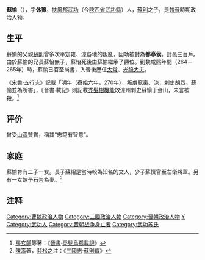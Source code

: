 '''蘇愉'''（{{bd|？||270年|catIdx=S}}），字'''休豫'''，[[扶風郡|扶風郡]][[武功|武功]]（今[[陝西省|陝西省]][[武功縣|武功縣]]）人，[[蘇則|蘇則]]之子，是[[曹魏|魏]][[晉朝|晉]]時期政治人物。

==生平==
蘇愉的父親[[蘇則|蘇則]]曾多次平定雍、涼各地的叛亂，因功被封為'''都亭侯'''，封邑三百戶。由於蘇愉的兄長蘇怡無子，蘇怡死後由蘇愉繼承了爵位。到魏咸熙年間（264－265年）時，蘇愉已官至尚書，入晉後歷任[[太常|太常]]、[[光祿大夫|光祿大夫]]。

《[[宋書|宋書]]·五行志》記載「明年（泰始六年，270年），叛虜寇秦、涼，刺史[[胡烈|胡烈]]、蘇愉並為所害」，《晉書·載記》則記載[[禿髮樹機能|禿髮樹機能]]敗涼州刺史蘇愉于金山，未言被殺。<ref>[[房玄齡|房玄齡]]等著：《[[晉書|晉書]]·[[s:晉書/卷126|禿髮烏孤載記]]》 </ref>

==评价==
曾受[[山濤|山濤]]贊賞，稱其“忠笃有智意”。

==家庭==
蘇愉育有二子一女。長子蘇紹是當時較為知名的文人，少子蘇慎官至左衛將軍。另有一女嫁予[[石崇|石崇]]為妻。<ref>[[陳壽|陳壽]]著，[[裴松之|裴松之]]注：《[[三國志|三國志]]·[[s:三國志/卷16|蘇則傳]]》</ref>

==注释==
{{Reflist}}

{{晉朝人物小作品}}

{{DEFAULTSORT:S}}
[[Category:曹魏政治人物|Category:曹魏政治人物]]
[[Category:三國政治人物|Category:三國政治人物]]
[[Category:晉朝政治人物|Category:晉朝政治人物]]
[[Category:蘇姓|Y]]
[[Category:武功人|Category:武功人]]
[[Category:晋朝战争身亡者|Category:晋朝战争身亡者]]
[[Category:武功苏氏|Category:武功苏氏]]